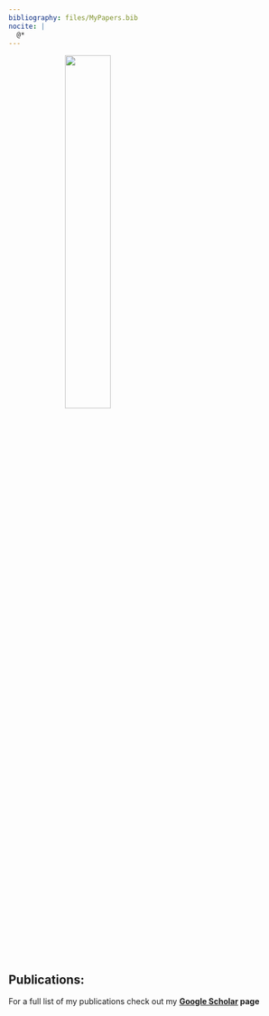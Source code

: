 ```yaml
---
bibliography: files/MyPapers.bib
nocite: |
  @*
---
```


<link rel="stylesheet" href="styles.css" type="text/css">

<img src="images/Nice_v1.png" style="width:40%;; margin-left: 100px" align="centre">

\

## Publications:

For a full list of my publications check out my 
**[Google Scholar](https://scholar.google.co.uk/citations?user=liRn8cYAAAAJ&hl=en) page**

\

<div id="refs"></div>
